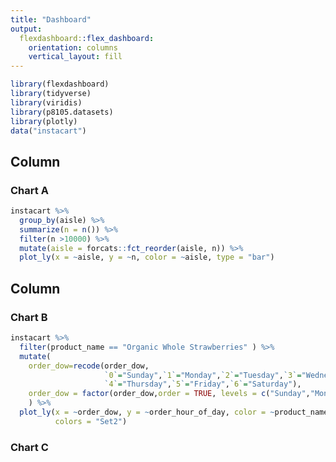 ```yaml
---
title: "Dashboard"
output: 
  flexdashboard::flex_dashboard:
    orientation: columns
    vertical_layout: fill
---
```


```r
library(flexdashboard)
library(tidyverse)
library(viridis)
library(p8105.datasets)
library(plotly)
data("instacart")
```

Column {data-width=650}
-----------------------------------------------------------------------

### Chart A

```r
instacart %>% 
  group_by(aisle) %>% 
  summarize(n = n()) %>% 
  filter(n >10000) %>% 
  mutate(aisle = forcats::fct_reorder(aisle, n)) %>% 
  plot_ly(x = ~aisle, y = ~n, color = ~aisle, type = "bar")
```

Column {data-width=350}
-----------------------------------------------------------------------

### Chart B

```r
instacart %>% 
  filter(product_name == "Organic Whole Strawberries" ) %>% 
  mutate(
    order_dow=recode(order_dow,
                     `0`="Sunday",`1`="Monday",`2`="Tuesday",`3`="Wednesday",
                     `4`="Thursday",`5`="Friday",`6`="Saturday"),
    order_dow = factor(order_dow,order = TRUE, levels = c("Sunday","Monday","Tuesday","Wednesday","Thursday","Friday","Saturday"))
    ) %>% 
  plot_ly(x = ~order_dow, y = ~order_hour_of_day, color = ~product_name, type = "box",
          colors = "Set2")

```

### Chart C

```r

```

